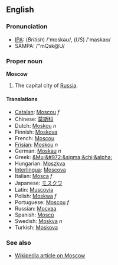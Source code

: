 ==English==
===Pronunciation===
*[[IPA]]: (''British'') /'mɒskəʊ/, (''US'') /'maskaʊ/
*SAMPA: /"mQsk@U/

===Proper noun===
'''Moscow'''

#The capital city of [[Russia]].

====Translations====
*[[Catalan]]: [[Moscou]] ''f''
*Chinese: [[莫斯科]]
*Dutch: [[Moskou]] ''n''
*Finnish: [[Moskova]]
*French: [[Moscou]]
*[[Frisian]]: [[Moskou]] ''n''
*German: [[Moskau]] ''n''
*Greek: [[&Mu;&#972;&sigma;&chi;&alpha;]]
*Hungarian: [[Moszkva]]
*[[Interlingua]]: [[Moscova]]
*Italian: [[Mosca]] ''f''
*Japanese: [[モスクワ]]
*Latin: [[Muscovia]]
*Polish: [[Moskwa]] ''f''
*Portuguese: [[Moscou]] ''f''
*Russian: [[Москва]]
*Spanish: [[Moscú]]
*Swedish: [[Moskva]] ''n''
*Turkish: [[Moskova]]

===See also===
*[[w:Moscow, Russia|Wikipedia article on Moscow]]
